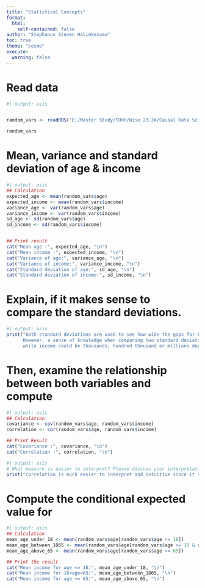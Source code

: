 ```yaml
---
title: "Statistical Concepts"
format:
  html:
    self-contained: false
author: "Stephanus Steven Halimkesuma"
toc: true
theme: "cosmo"
execute: 
  warning: false
---
```



# Read data
```r
#| output: asis


random_vars <- readRDS("E:/Master Study/TUHH/Wise 23-24/Causal Data Science for Business Analytics/Causal_Data_Science_Data/random_vars.rds")

random_vars
```


# Mean, variance and standard deviation of age & income
```r
#| output: asis
## Calculation
expected_age <- mean(random_vars$age)
expected_income <- mean(random_vars$income)
variance_age <- var(random_vars$age)
variance_income <- var(random_vars$income)
sd_age <- sd(random_vars$age)
sd_income <- sd(random_vars$income)


## Print result
cat("Mean age :", expected_age, "\n")
cat("Mean income :", expected_income, "\n")
cat("Variance of age:", variance_age, "\n")
cat("Variance of income:", variance_income, "\n")
cat("Standard deviation of age:", sd_age, "\n")
cat("Standard deviation of income:", sd_income, "\n")
```

# Explain, if it makes sense to compare the standard deviations.
```r
#| output: asis
print("Both standard deviations are used to see how wide the gaps for both age and income level. 
      However, a sense of knowledge when comparing two standard deviations is a must, for example in this case, age is usually between 0-150 of human life span,
      while income could be thousands, hundred thousand or millions depending of the currency used.")
```

# Then, examine the relationship between both variables and compute
```r
#| output: asis
## Calculation
covariance <- cov(random_vars$age, random_vars$income)
correlation <- cor(random_vars$age, random_vars$income)

## Print Result
cat("Covariance :", covariance, "\n")
cat("Correlation :", correlation, "\n")
```

```r
#| output: asis
# What measure is easier to interpret? Please discuss your interpretation.
print("Correlation is much easier to interpret and intuitive since it spans between -1 and +1, so it is more convenient to see the relationship between parameters even when it has different unit and wide range of numbers")
```

# Compute the conditional expected value for
```r
#| output: asis
## Calculation
mean_age_under_18 <- mean(random_vars$age[random_vars$age <= 18])
mean_age_between_1865 <- mean(random_vars$age[random_vars$age >= 18 & random_vars$age <= 65])
mean_age_above_65 <- mean(random_vars$age[random_vars$age >= 65])

## Print the result
cat("Mean income for age <= 18:", mean_age_under_18, "\n")
cat("Mean income for 18<age<65:", mean_age_between_1865, "\n")
cat("Mean income for age >= 65:", mean_age_above_65, "\n")
```
